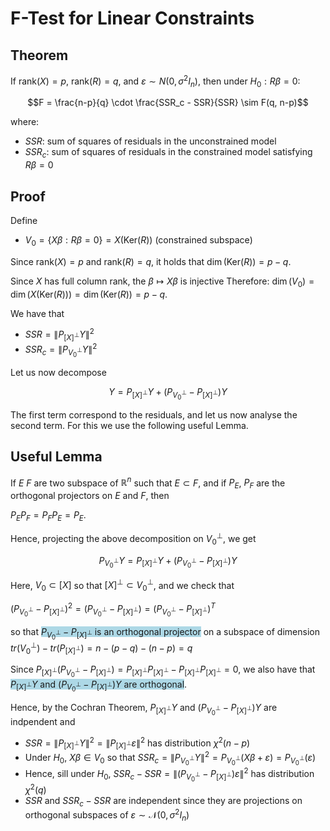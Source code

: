 # F-Test for Linear Constraints {#F-Test}

## Theorem
If $\text{rank}(X) = p$, $\text{rank}(R) = q$, and $\varepsilon \sim N(0, \sigma^2 I_n)$, then under $H_0: R\beta = 0$:

$$F = \frac{n-p}{q} \cdot \frac{SSR_c - SSR}{SSR} \sim F(q, n-p)$$

where:

- $SSR$: sum of squares of residuals in the unconstrained model
- $SSR_c$: sum of squares of residuals in the constrained model satisfying $R\beta = 0$

## Proof

Define

- $V_0 = \{X\beta : R\beta = 0\} = X(\text{Ker}(R))$ (constrained subspace)

Since $\text{rank}(X) = p$ and $\text{rank}(R) = q$, it holds that $\dim(\text{Ker}(R)) = p - q$.

Since $X$ has full column rank, the $\beta \mapsto X\beta$ is injective
Therefore: $\dim(V_0) = \dim(X(\text{Ker}(R))) = \dim(\text{Ker}(R)) = p - q$.


We have that 

- $SSR = \|P_{[X]^\perp} Y\|^2$
- $SSR_c = \|P_{V_0^\perp}Y\|^2$


Let us now decompose

$$
Y = P_{[X]^\perp} Y + (P_{V_0^\perp} - P_{[X]^\perp})Y
$$

The first term correspond to the residuals, and let us now analyse the second term. For this we use the following useful Lemma.

::: {.callout}
## Useful Lemma

If $E$ $F$ are two subspace of $\mathbb R^n$ such that $E \subset F$, and if $P_E$, $P_F$ are the orthogonal projectors on $E$ and $F$, then

$P_EP_F = P_FP_E = P_E$.
:::

Hence, projecting the above decomposition on $V_0^\perp$, we get

::: {.square-def}
$$
P_{V_0^\perp}Y = P_{[X]^\perp} Y + (P_{V_0^\perp} - P_{[X]^\perp})Y
$$
:::



Here, $V_0 \subset [X]$ so that $[X]^\perp \subset V_0^{\perp}$, and we check that

$(P_{V_0^\perp} - P_{[X]^\perp})^2 = (P_{V_0^\perp} - P_{[X]^\perp})= (P_{V_0^\perp} - P_{[X]^\perp})^T$

so that [$P_{V_0^\perp} - P_{[X]^\perp}$ is an orthogonal projector]{style="background-color: lightblue;"} on a subspace of dimension $tr(V_0^\perp) - tr(P_{[X]^\perp}) = n-(p-q)-(n-p) = q$

Since $P_{[X]^\perp}(P_{V_0^\perp} - P_{[X]^\perp}) = P_{[X]^\perp}P_{[X]^\perp}-P_{[X]^\perp}P_{[X]^\perp} = 0$, we also have that [$P_{[X]^\perp} Y$ and $(P_{V_0^\perp} - P_{[X]^\perp})Y$ are orthogonal]{style="background-color: lightblue;"}.

Hence, by the Cochran Theorem, $P_{[X]^\perp} Y$ and $(P_{V_0^\perp} - P_{[X]^\perp})Y$ are indpendent and 

- $SSR=\|P_{[X]^\perp} Y\|^2 = \|P_{[X]^\perp} \varepsilon\|^2$ has distribution $\chi^2(n-p)$
- Under $H_0$, $X\beta \in V_0$ so that $SSR_c=\|P_{V_0^\perp}Y\|^2 = P_{V_0^\perp}(X\beta + \varepsilon) = P_{V_0^\perp}(\varepsilon)$
- Hence, sill under $H_0$, $SSR_c -SSR = \|(P_{V_0^\perp} - P_{[X]^\perp}) \varepsilon\|^2$ has distribution $\chi^2(q)$
- $SSR$ and $SSR_c - SSR$ are independent since they are projections on orthogonal subspaces of $\varepsilon \sim \mathcal N(0, \sigma^2I_n)$